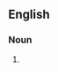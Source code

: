 ==English==

===Noun===
{{head|en|noun form|head=[[status]] [[conference]]s}}

# {{plural of|status conference|lang=en}}
